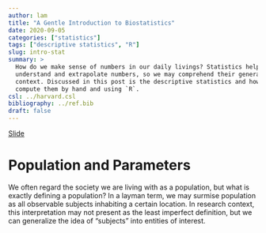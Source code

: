 ```yaml
---
author: lam
title: "A Gentle Introduction to Biostatistics"
date: 2020-09-05
categories: ["statistics"]
tags: ["descriptive statistics", "R"]
slug: intro-stat
summary: >
  How do we make sense of numbers in our daily livings? Statistics help us
  understand and extrapolate numbers, so we may comprehend their general
  context. Discussed in this post is the descriptive statistics and how to
  compute them by hand and using `R`.
csl: ../harvard.csl
bibliography: ../ref.bib
draft: false
---
```


[Slide](https://lamurian.rbind.io/intro-stat/slide)

# Population and Parameters

We often regard the society we are living with as a population, but what is
exactly defining a population? In a layman term, we may surmise population as
all observable subjects inhabiting a certain location. In research context,
this interpretation may not present as the least imperfect definition, but we
can generalize the idea of "subjects" into entities of interest.
